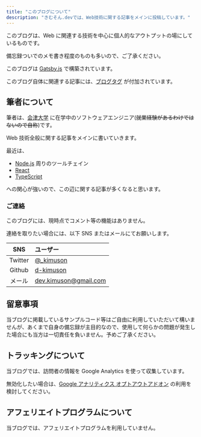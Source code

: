 ```yaml
---
title: "このブログについて"
description: "きむそん.devでは、Web技術に関する記事をメインに投稿しています。"
---
```


このブログは、Web に関連する技術を中心に個人的なアウトプットの場にしているものです。

備忘録ついでのメモ書き程度のものも多いので、ご了承ください。

このブログは [Gatsby.js](https://www.gatsbyjs.com/) で構築されています。

このブログ自体に関連する記事には、[ブログタグ](/tags/ブログ/) が付加されています。

## 筆者について

筆者は、[会津大学](https://www.u-aizu.ac.jp/) に在学中のソフトウェアエンジニア(~~就業経験があるわけではないので自称~~)です。

Web 技術全般に関する記事をメインに書いていきます。

最近は、

- [Node.js](https://nodejs.org/) 周りのツールチェイン
- [React](https://reactjs.org/)
- [TypeScript](https://www.typescriptlang.org/)

への関心が強いので、この辺に関する記事が多くなると思います。

### ご連絡

このブログには、現時点でコメント等の機能はありません。

連絡を取りたい場合には、以下 SNS またはメールにてお願いします。

|   SNS   | ユーザー                                   |
| :-----: | :----------------------------------------- |
| Twitter | [@\_kimuson](https://twitter.com/_kimuson) |
| Github  | [d-kimuson](https://github.com/d-kimuson)  |
| メール  | dev.kimuson@gmail.com                      |

## 留意事項

当ブログに掲載しているサンプルコード等はご自由に利用していただいて構いませんが、あくまで自身の備忘録が主目的なので、使用して何らかの問題が発生した場合にも当方は一切責任を負いません。予めご了承ください。

## トラッキングについて

当ブログでは、訪問者の情報を Google Analytics を使って収集しています。

無効化したい場合は、[Google アナリティクス オプトアウトアドオン](https://tools.google.com/dlpage/gaoptout) の利用を検討してください。

## アフェリエイトプログラムについて

当ブログでは、アフェリエイトプログラムを利用していません。

